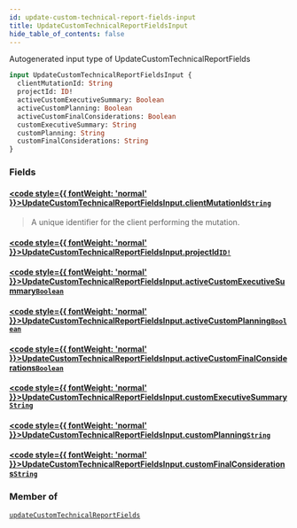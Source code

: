 ```yaml
---
id: update-custom-technical-report-fields-input
title: UpdateCustomTechnicalReportFieldsInput
hide_table_of_contents: false
---
```








Autogenerated input type of UpdateCustomTechnicalReportFields

```graphql
input UpdateCustomTechnicalReportFieldsInput {
  clientMutationId: String
  projectId: ID!
  activeCustomExecutiveSummary: Boolean
  activeCustomPlanning: Boolean
  activeCustomFinalConsiderations: Boolean
  customExecutiveSummary: String
  customPlanning: String
  customFinalConsiderations: String
}
```


### Fields

#### [<code style={{ fontWeight: 'normal' }}>UpdateCustomTechnicalReportFieldsInput.<b>clientMutationId</b></code>](#)<Bullet />[`String`](/api/graphql/documentation/scalars/string) <Badge class="secondary" text="scalar"/>
> A unique identifier for the client performing the mutation.
> 

#### [<code style={{ fontWeight: 'normal' }}>UpdateCustomTechnicalReportFieldsInput.<b>projectId</b></code>](#)<Bullet />[`ID!`](/api/graphql/documentation/scalars/id) <Badge class="secondary" text="non-null"/> <Badge class="secondary" text="scalar"/>
> 
> 

#### [<code style={{ fontWeight: 'normal' }}>UpdateCustomTechnicalReportFieldsInput.<b>activeCustomExecutiveSummary</b></code>](#)<Bullet />[`Boolean`](/api/graphql/documentation/scalars/boolean) <Badge class="secondary" text="scalar"/>
> 
> 

#### [<code style={{ fontWeight: 'normal' }}>UpdateCustomTechnicalReportFieldsInput.<b>activeCustomPlanning</b></code>](#)<Bullet />[`Boolean`](/api/graphql/documentation/scalars/boolean) <Badge class="secondary" text="scalar"/>
> 
> 

#### [<code style={{ fontWeight: 'normal' }}>UpdateCustomTechnicalReportFieldsInput.<b>activeCustomFinalConsiderations</b></code>](#)<Bullet />[`Boolean`](/api/graphql/documentation/scalars/boolean) <Badge class="secondary" text="scalar"/>
> 
> 

#### [<code style={{ fontWeight: 'normal' }}>UpdateCustomTechnicalReportFieldsInput.<b>customExecutiveSummary</b></code>](#)<Bullet />[`String`](/api/graphql/documentation/scalars/string) <Badge class="secondary" text="scalar"/>
> 
> 

#### [<code style={{ fontWeight: 'normal' }}>UpdateCustomTechnicalReportFieldsInput.<b>customPlanning</b></code>](#)<Bullet />[`String`](/api/graphql/documentation/scalars/string) <Badge class="secondary" text="scalar"/>
> 
> 

#### [<code style={{ fontWeight: 'normal' }}>UpdateCustomTechnicalReportFieldsInput.<b>customFinalConsiderations</b></code>](#)<Bullet />[`String`](/api/graphql/documentation/scalars/string) <Badge class="secondary" text="scalar"/>
> 
> 



### Member of

[`updateCustomTechnicalReportFields`](/api/graphql/documentation/mutations/update-custom-technical-report-fields)  <Badge class="secondary" text="mutation"/>



